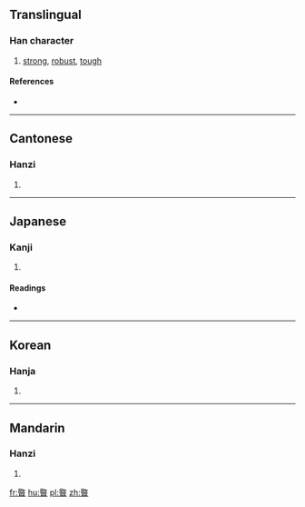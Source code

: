 {{also|忞}}
==Translingual==

===Han character===
{{Han char|rn=72|rad=日|as=09|sn=13|four=7860<sub>4</sub>|canj=口大日 (RKA)|ids=⿱[[敃]][[日]]}}

# [[strong]], [[robust]], [[tough]]

====References====
* {{Han ref|kx=0498.030|dkj=14041|dj=0866.020|hdz=21527.040|uh=668B|ud=26251|bh=DDC3|bd=56771}}

----

==Cantonese==

===Hanzi===
{{yue-hanzi|jyut=|y=man5}}

# {{defn|lang=yue|sort=日09}}

----

==Japanese==

===Kanji===
{{ja-kanji|grade=|rs=日09}}

# {{defn|lang=ja|sort=日09}}

====Readings====
* {{ja-readings|on=[[びん]] (bin), [[こん]] (kon)|kun=[[つとめる]] (tsutomeru)}}

----

==Korean==

===Hanja===
{{ko-hanja|hangeul=민|eumhun=|rv=min|mr=min|y=min}}

# {{defn|lang=ko|sort=日09}}

----

==Mandarin==

===Hanzi===
{{cmn-hanzi|pin=[[mǐn]] ([[min3]])|wg=min<sup>3</sup>}}

# {{defn|lang=cmn|sort=日09}}

[[fr:暋]]
[[hu:暋]]
[[pl:暋]]
[[zh:暋]]